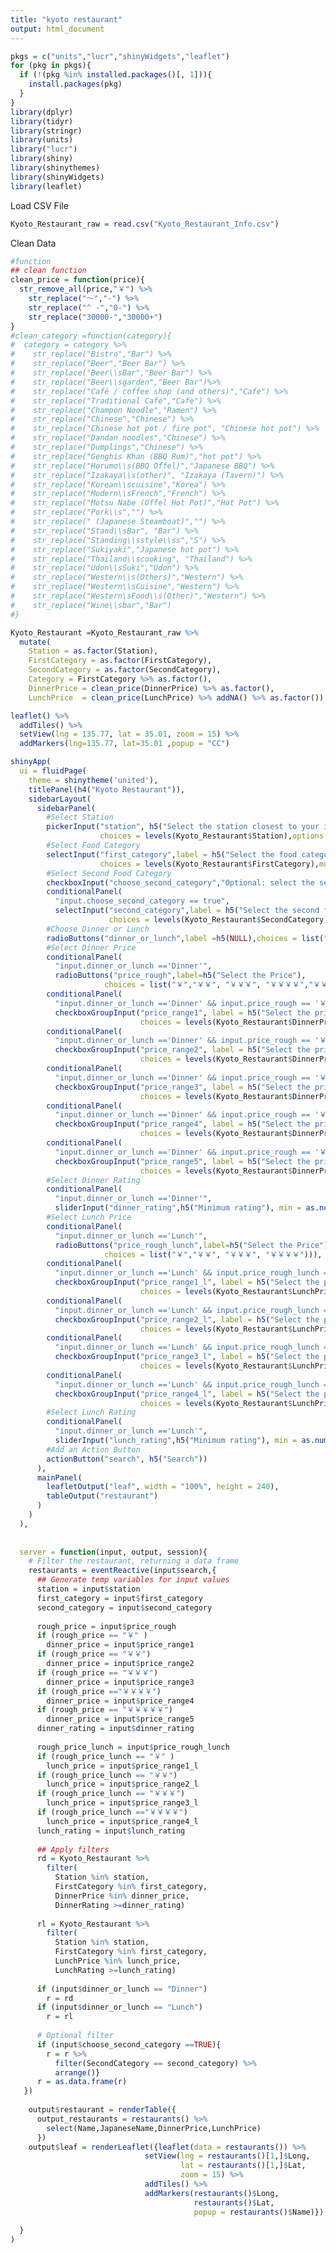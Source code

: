 ```yaml
---
title: "kyoto restaurant"
output: html_document
---
```

```r
pkgs = c("units","lucr","shinyWidgets","leaflet")
for (pkg in pkgs){
  if (!(pkg %in% installed.packages()[, 1])){
    install.packages(pkg)
  }
}
library(dplyr)
library(tidyr)
library(stringr)
library(units)
library("lucr")
library(shiny)
library(shinythemes)
library(shinyWidgets)
library(leaflet)
```

Load CSV File 
```r
Kyoto_Restaurant_raw = read.csv("Kyoto_Restaurant_Info.csv")
```

Clean Data
```r
#function
## clean function
clean_price = function(price){
  str_remove_all(price,"￥") %>% 
    str_replace("～","-") %>% 
    str_replace("^ -","0-") %>% 
    str_replace("30000-","30000+")
}
#clean_category =function(category){
#  category = category %>% 
#    str_replace("Bistro","Bar") %>%
#    str_replace("Beer","Beer Bar") %>%
#    str_replace("Beer\\sBar","Beer Bar") %>%
#    str_replace("Beer\\sgarden","Beer Bar")%>%
#    str_replace("Café / coffee shop (and others)","Cafe") %>% 
#    str_replace("Traditional Café","Cafe") %>%
#    str_replace("Champon Noodle","Ramen") %>% 
#    str_replace("Chinese","Chinese") %>% 
#    str_replace("Chinese hot pot / fire pot", "Chinese hot pot") %>% 
#    str_replace("Dandan noodles","Chinese") %>% 
#    str_replace("Dumplings","Chinese") %>% 
#    str_replace("Genghis Khan (BBQ Rum)","hot pot") %>% 
#    str_replace("Horumo\\s(BBQ Offel)","Japanese BBQ") %>% 
#    str_replace("Izakaya\\s(other)", "Izakaya (Tavern)") %>% 
#    str_replace("Korean\\scuisine","Korea") %>% 
#    str_replace("Modern\\sFrench","French") %>% 
#    str_replace("Motsu Nabe (Offel Hot Pot)","Hot Pot") %>% 
#    str_replace("Pork\\s","") %>% 
#    str_replace(" (Japanese Steamboat)","") %>% 
#    str_replace("Stand\\sBar", "Bar") %>% 
#    str_replace("Standing\\sstyle\\ss","S") %>% 
#    str_replace("Sukiyaki","Japanese hot pot") %>% 
#    str_replace("Thailand\\scooking", "Thailand") %>% 
#    str_replace("Udon\\sSuki","Udon") %>% 
#    str_replace("Western\\s(Others)","Western") %>% 
#    str_replace("Western\\sCuisine","Western") %>% 
#    str_replace("Western\sFood\\s(Other)","Western") %>% 
#    str_replace("Wine\\sbar","Bar")
#}

Kyoto_Restaurant =Kyoto_Restaurant_raw %>% 
  mutate(
    Station = as.factor(Station),
    FirstCategory = as.factor(FirstCategory),
    SecondCategory = as.factor(SecondCategory),
    Category = FirstCategory %>% as.factor(),
    DinnerPrice = clean_price(DinnerPrice) %>% as.factor(),
    LunchPrice  = clean_price(LunchPrice) %>% addNA() %>% as.factor())

leaflet() %>%
  addTiles() %>%
  setView(lng = 135.77, lat = 35.01, zoom = 15) %>%
  addMarkers(lng=135.77, lat=35.01 ,popup = "CC")
```

```r
shinyApp(
  ui = fluidPage(
    theme = shinytheme('united'),
    titlePanel(h4("Kyoto Restaurant")),
    sidebarLayout(
      sidebarPanel(
        #Select Station
        pickerInput("station", h5("Select the station closest to your ideal restaurant"),
                    choices = levels(Kyoto_Restaurant$Station),options = list(`actions-box` = TRUE),multiple = TRUE),
        #Select Food Category
        selectInput("first_category",label = h5("Select the food category"),
                    choices = levels(Kyoto_Restaurant$FirstCategory),multiple = TRUE),
        #Select Second Food Category
        checkboxInput("choose_second_category","Optional: select the second food category"),
        conditionalPanel(
          "input.choose_second_category == true",
          selectInput("second_category",label = h5("Select the second food cetegory"),
                      choices = levels(Kyoto_Restaurant$SecondCategory))),
        #Choose Dinner or Lunch
        radioButtons("dinner_or_lunch",label =h5(NULL),choices = list("Dinner","Lunch")),
        #Select Dinner Price
        conditionalPanel(
          "input.dinner_or_lunch =='Dinner'",
          radioButtons("price_rough",label=h5("Select the Price"),
                     choices = list("￥","￥￥", "￥￥￥", "￥￥￥￥","￥￥￥￥￥"))),
        conditionalPanel(
          "input.dinner_or_lunch =='Dinner' && input.price_rough == '￥'",
          checkboxGroupInput("price_range1", label = h5("Select the price range(JPY)"),
                             choices = levels(Kyoto_Restaurant$DinnerPrice)[1:2])),
        conditionalPanel(
          "input.dinner_or_lunch =='Dinner' && input.price_rough == '￥￥'",
          checkboxGroupInput("price_range2", label = h5("Select the price range(JPY)"), 
                             choices = levels(Kyoto_Restaurant$DinnerPrice)[c(5,7,9)])),
        conditionalPanel(
          "input.dinner_or_lunch =='Dinner' && input.price_rough == '￥￥￥'",
          checkboxGroupInput("price_range3", label = h5("Select the price range(JPY)"), 
                             choices = levels(Kyoto_Restaurant$DinnerPrice)[10:12])),
        conditionalPanel(
          "input.dinner_or_lunch =='Dinner' && input.price_rough == '￥￥￥￥'",
          checkboxGroupInput("price_range4", label = h5("Select the price range(JPY)"),
                             choices = levels(Kyoto_Restaurant$DinnerPrice)[3:4])),
        conditionalPanel(
          "input.dinner_or_lunch =='Dinner' && input.price_rough == '￥￥￥￥￥'",
          checkboxGroupInput("price_range5", label = h5("Select the price range(JPY)"), 
                             choices = levels(Kyoto_Restaurant$DinnerPrice)[c(6,8)])),
        #Select Dinner Rating
        conditionalPanel(
          "input.dinner_or_lunch =='Dinner'",
          sliderInput("dinner_rating",h5("Minimum rating"), min = as.numeric(3), max = as.numeric(4.16),value = 3.0)),
        #Select Lunch Price
        conditionalPanel(
          "input.dinner_or_lunch =='Lunch'",
          radioButtons("price_rough_lunch",label=h5("Select the Price"),
                     choices = list("￥","￥￥", "￥￥￥", "￥￥￥￥"))),
        conditionalPanel(
          "input.dinner_or_lunch =='Lunch' && input.price_rough_lunch == '￥'",
          checkboxGroupInput("price_range1_l", label = h5("Select the price range(JPY)"),
                             choices = levels(Kyoto_Restaurant$LunchPrice)[1:2])),
        conditionalPanel(
          "input.dinner_or_lunch =='Lunch' && input.price_rough_lunch == '￥￥'",
          checkboxGroupInput("price_range2_l", label = h5("Select the price range(JPY)"), 
                             choices = levels(Kyoto_Restaurant$LunchPrice)[5:7])),
        conditionalPanel(
          "input.dinner_or_lunch =='Lunch' && input.price_rough_lunch == '￥￥￥'",
          checkboxGroupInput("price_range3_l", label = h5("Select the price range(JPY)"), 
                             choices = levels(Kyoto_Restaurant$LunchPrice)[8:10])),
        conditionalPanel(
          "input.dinner_or_lunch =='Lunch' && input.price_rough_lunch == '￥￥￥￥'",
          checkboxGroupInput("price_range4_l", label = h5("Select the price range(JPY)"),
                             choices = levels(Kyoto_Restaurant$LunchPrice)[3:4])),
        #Select Lunch Rating
        conditionalPanel(
          "input.dinner_or_lunch =='Lunch'",
          sliderInput("lunch_rating",h5("Minimum rating"), min = as.numeric(3), max = as.numeric(4.11),value = 3.0)),
        #Add an Action Button
        actionButton("search", h5("Search"))
      ),
      mainPanel(
        leafletOutput("leaf", width = "100%", height = 240),
        tableOutput("restaurant")
      )
    )
  ),
  
  
  server = function(input, output, session){
    # Filter the restaurant, returning a data frame
    restaurants = eventReactive(input$search,{
      ## Generate temp variables for input values
      station = input$station
      first_category = input$first_category
      second_category = input$second_category
      
      rough_price = input$price_rough
      if (rough_price == "￥" )
        dinner_price = input$price_range1
      if (rough_price == "￥￥")
        dinner_price = input$price_range2
      if (rough_price == "￥￥￥")
        dinner_price = input$price_range3
      if (rough_price =="￥￥￥￥")
        dinner_price = input$price_range4
      if (rough_price == "￥￥￥￥￥")
        dinner_price = input$price_range5
      dinner_rating = input$dinner_rating
        
      rough_price_lunch = input$price_rough_lunch
      if (rough_price_lunch == "￥" )
        lunch_price = input$price_range1_l
      if (rough_price_lunch == "￥￥")
        lunch_price = input$price_range2_l
      if (rough_price_lunch == "￥￥￥")
        lunch_price = input$price_range3_l
      if (rough_price_lunch =="￥￥￥￥")
        lunch_price = input$price_range4_l
      lunch_rating = input$lunch_rating
      
      ## Apply filters
      rd = Kyoto_Restaurant %>% 
        filter(
          Station %in% station,
          FirstCategory %in% first_category,
          DinnerPrice %in% dinner_price,
          DinnerRating >=dinner_rating) 
      
      rl = Kyoto_Restaurant %>% 
        filter(
          Station %in% station,
          FirstCategory %in% first_category,
          LunchPrice %in% lunch_price,
          LunchRating >=lunch_rating) 
      
      if (input$dinner_or_lunch == "Dinner")
        r = rd
      if (input$dinner_or_lunch == "Lunch")
        r = rl
      
      # Optional filter
      if (input$choose_second_category ==TRUE){
        r = r %>% 
          filter(SecondCategory == second_category) %>% 
          arrange()}
      r = as.data.frame(r)
   })
  
    output$restaurant = renderTable({
      output_restaurants = restaurants() %>% 
        select(Name,JapaneseName,DinnerPrice,LunchPrice)
      })
    output$leaf = renderLeaflet({leaflet(data = restaurants()) %>%
                              setView(lng = restaurants()[1,]$Long, 
                                      lat = restaurants()[1,]$Lat, 
                                      zoom = 15) %>%
                              addTiles() %>%
                              addMarkers(restaurants()$Long, 
                                         restaurants()$Lat, 
                                         popup = restaurants()$Name)})
    
  }
)
```



